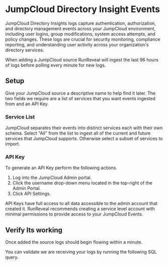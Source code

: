 ---
description: Quickly ingest your JumpCloud security logs
---

# JumpCloud Directory Insight Events

JumpCloud Directory Insights logs capture authentication, authorization, and directory management events across your JumpCloud environment, including user logins, group modifications, system access attempts, and policy changes.
    These logs are crucial for security monitoring, compliance reporting, and understanding user activity across your organization's directory services.

When adding a JumpCloud source RunReveal will ingest the last 96 hours of logs before polling every minute for new logs.

## Setup

Give your JumpCloud source a descriptive name to help find it later. The two fields we require are a list of services that you want events ingested from and an API Key.

### Service List

JumpCloud separates their events into distinct services each with their own schema. Select "All" from the list to ingest all of the current and future services that JumpCloud supports.
Otherwise select a subset of services to import.

### API Key

To generate an API Key perform the following actions.

1. Log into the JumpCloud Admin portal.
2. Click the username drop-down menu located in the top-right of the Admin Portal.
3. Click API Settings.

<Callout type="warn">
API Keys have full access to all data accessible to the admin account that created it. RunReveal recommends creating a service level account
with minimal permissions to provide access to your JumpCloud Events.

## Verify Its working

Once added the source logs should begin flowing within a minute.

You can validate we are receiving your logs by running the following SQL query.

